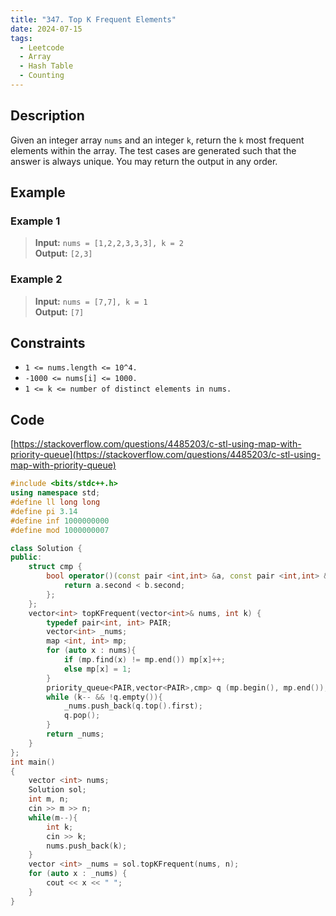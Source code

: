 ```yaml
---
title: "347. Top K Frequent Elements"
date: 2024-07-15
tags: 
  - Leetcode
  - Array
  - Hash Table
  - Counting
---
```


## Description

Given an integer array `nums` and an integer `k`, return the `k` most frequent elements within the array.
The test cases are generated such that the answer is always unique.
You may return the output in any order.

## Example

### Example 1

> **Input:** `nums = [1,2,2,3,3,3], k = 2`
<br/> **Output:** `[2,3]`

### Example 2

> **Input:** `nums = [7,7], k = 1`
<br/> **Output:** `[7]`

## Constraints
- `1 <= nums.length <= 10^4.`
- `-1000 <= nums[i] <= 1000.`
- `1 <= k <= number of distinct elements in nums.`

## Code

[https://stackoverflow.com/questions/4485203/c-stl-using-map-with-priority-queue](https://stackoverflow.com/questions/4485203/c-stl-using-map-with-priority-queue)

```c++
#include <bits/stdc++.h>
using namespace std;
#define ll long long
#define pi 3.14
#define inf 1000000000
#define mod 1000000007

class Solution {
public:
	struct cmp {
        bool operator()(const pair <int,int> &a, const pair <int,int> &b) {
            return a.second < b.second;
        };
    };
    vector<int> topKFrequent(vector<int>& nums, int k) {
    	typedef pair<int, int> PAIR;
    	vector<int> _nums;
    	map <int, int> mp;
    	for (auto x : nums){
    		if (mp.find(x) != mp.end()) mp[x]++;
    		else mp[x] = 1;
    	}
    	priority_queue<PAIR,vector<PAIR>,cmp> q (mp.begin(), mp.end());
    	while (k-- && !q.empty()){
    		_nums.push_back(q.top().first);
    		q.pop();
    	}
        return _nums;
    }
};
int main()
{
	vector <int> nums;
	Solution sol;
	int m, n;
	cin >> m >> n;
	while(m--){
		int k;
		cin >> k;
		nums.push_back(k);
	}
	vector <int> _nums = sol.topKFrequent(nums, n);
	for (auto x : _nums) {
		cout << x << " ";
	}
}
```